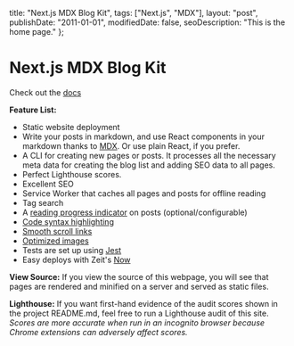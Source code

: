 
  title: "Next.js MDX Blog Kit",
  tags: ["Next.js", "MDX"],
  layout: "post",
  publishDate: "2011-01-01",
  modifiedDate: false,
  seoDescription: "This is the home page."
};

# Next.js MDX Blog Kit

Check out the [docs](https://github.com/lorenseanstewart/nextjs-mdx-blog-kit)

**Feature List:**

- Static website deployment
- Write your posts in markdown, and use React components in your markdown thanks to [MDX](https://github.com/mdx-js/mdx). Or use plain React, if you prefer.
- A CLI for creating new pages or posts. It processes all the necessary meta data for creating the blog list and adding SEO data to all pages.
- Perfect Lighthouse scores.
- Excellent SEO
- Service Worker that caches all pages and posts for offline reading
- Tag search
- A [reading progress indicator](https://github.com/jeremenichelli/scrollProgress) on posts (optional/configurable)
- [Code syntax highlighting](https://github.com/conorhastings/react-syntax-highlighter)
- [Smooth scroll links](https://github.com/mauricevancooten/react-anchor-link-smooth-scroll)
- [Optimized images](https://github.com/cyrilwanner/next-optimized-images)
- Tests are set up using [Jest](https://github.com/facebook/jest)
- Easy deploys with Zeit's [Now](https://zeit.co/now)

**View Source:** If you view the source of this webpage, you will see that pages are rendered and minified on a server and served as static files.

**Lighthouse:** If you want first-hand evidence of the audit scores shown in the project README.md, feel free to run a Lighthouse audit of this site. _Scores are more accurate when run in an incognito browser because Chrome extensions can adversely affect scores._
